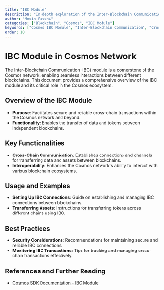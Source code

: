 ```yaml
---
title: "IBC Module"
description: "In-depth exploration of the Inter-Blockchain Communication (IBC) module in the Cosmos network, focusing on its role in enabling cross-chain transactions."
author: "Moein Fatehi"
categories: ["Blockchain", "Cosmos", "IBC Module"]
keywords: ["Cosmos IBC Module", "Inter-Blockchain Communication", "Cross-Chain Transactions", "Cosmos Network"]
order: 10
---
```


# IBC Module in Cosmos Network

The Inter-Blockchain Communication (IBC) module is a cornerstone of the Cosmos network, enabling seamless interactions between different blockchains. This document provides a comprehensive overview of the IBC module and its critical role in the Cosmos ecosystem.

## Overview of the IBC Module
- **Purpose**: Facilitates secure and reliable cross-chain transactions within the Cosmos network and beyond.
- **Functionality**: Enables the transfer of data and tokens between independent blockchains.

## Key Functionalities
- **Cross-Chain Communication**: Establishes connections and channels for transferring data and assets between blockchains.
- **Interoperability**: Enhances the Cosmos network's ability to interact with various blockchain ecosystems.

## Usage and Examples
- **Setting Up IBC Connections**: Guide on establishing and managing IBC connections between blockchains.
- **Transferring Assets**: Instructions for transferring tokens across different chains using IBC.

## Best Practices
- **Security Considerations**: Recommendations for maintaining secure and reliable IBC connections.
- **Monitoring IBC Transactions**: Tips for tracking and managing cross-chain transactions effectively.

## References and Further Reading
- [Cosmos SDK Documentation - IBC Module](https://docs.cosmos.network/master/modules/ibc/)

